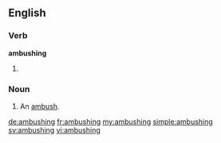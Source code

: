 ==English==

===Verb===
'''ambushing'''

# {{present participle of|ambush}}

===Noun===
{{en-noun}}

# An [[ambush]].

[[de:ambushing]]
[[fr:ambushing]]
[[my:ambushing]]
[[simple:ambushing]]
[[sv:ambushing]]
[[vi:ambushing]]